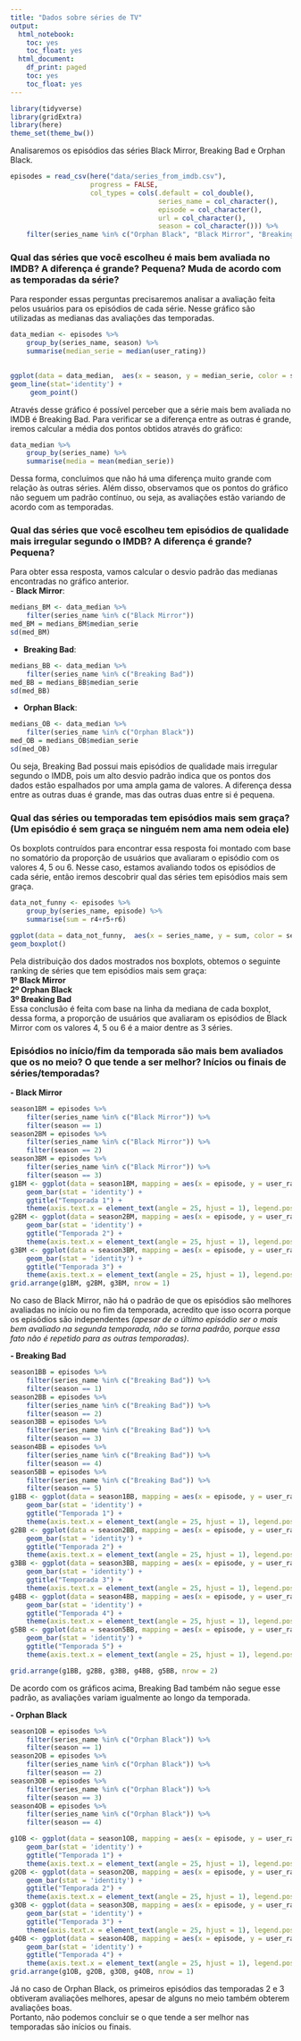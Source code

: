 ```yaml
---
title: "Dados sobre séries de TV"
output:
  html_notebook:
    toc: yes
    toc_float: yes
  html_document:
    df_print: paged
    toc: yes
    toc_float: yes
---
```


```r
library(tidyverse)
library(gridExtra)
library(here)
theme_set(theme_bw())
```

Analisaremos os episódios das séries Black Mirror, Breaking Bad e Orphan Black.

```r
episodes = read_csv(here("data/series_from_imdb.csv"), 
                    progress = FALSE,
                    col_types = cols(.default = col_double(), 
                                     series_name = col_character(), 
                                     episode = col_character(), 
                                     url = col_character(),
                                     season = col_character())) %>% 
    filter(series_name %in% c("Orphan Black", "Black Mirror", "Breaking Bad"))
```

### Qual das séries que você escolheu é mais bem avaliada no IMDB? A diferença é grande? Pequena? Muda de acordo com as temporadas da série? 

Para responder essas perguntas precisaremos analisar a avaliação feita pelos usuários para os episódios de cada série. Nesse gráfico são utilizadas as medianas das avaliações das temporadas.
```r
data_median <- episodes %>%
    group_by(series_name, season) %>%
    summarise(median_serie = median(user_rating)) 
    

ggplot(data = data_median,  aes(x = season, y = median_serie, color = series_name, group=series_name)) +
geom_line(stat='identity') +
     geom_point()
```
Através desse gráfico é possível perceber que a série mais bem avaliada no IMDB é Breaking Bad. Para verificar se a diferença entre as outras é grande, iremos calcular a média dos pontos obtidos através do gráfico:<br/>

```r
data_median %>% 
    group_by(series_name) %>% 
    summarise(media = mean(median_serie))
```

Dessa forma, concluímos que não há uma diferença muito grande com relação às outras séries.
Além disso, observamos que os pontos do gráfico não seguem um padrão contínuo, ou seja, as avaliações estão variando de acordo com as temporadas.

### Qual das séries que você escolheu tem episódios de qualidade mais irregular segundo o IMDB? A diferença é grande? Pequena?

Para obter essa resposta, vamos calcular o desvio padrão das medianas encontradas no gráfico anterior.<br/>
   - **Black Mirror**:
```r
medians_BM <- data_median %>%
    filter(series_name %in% c("Black Mirror"))
med_BM = medians_BM$median_serie
sd(med_BM)
```

   - **Breaking Bad**: 
```r
medians_BB <- data_median %>%
    filter(series_name %in% c("Breaking Bad"))
med_BB = medians_BB$median_serie
sd(med_BB)
```
   - **Orphan Black**: 
```r
medians_OB <- data_median %>%
    filter(series_name %in% c("Orphan Black"))
med_OB = medians_OB$median_serie
sd(med_OB)
```
Ou seja, Breaking Bad possui mais episódios de qualidade mais irregular segundo o IMDB, pois um alto desvio padrão indica que os pontos dos dados estão espalhados por uma ampla gama de valores. A diferença dessa entre as outras duas é grande, mas das outras duas entre si é pequena.

### Qual das séries ou temporadas tem episódios mais sem graça? (Um episódio é sem graça se ninguém nem ama nem odeia ele)

Os boxplots contruídos para encontrar essa resposta foi montado com base no somatório da proporção de usuários que avaliaram o episódio com os valores 4, 5 ou 6. Nesse caso, estamos avaliando todos os episódios de cada série, então iremos descobrir qual das séries tem episódios mais sem graça.

```r
data_not_funny <- episodes %>%
    group_by(series_name, episode) %>%
    summarise(sum = r4+r5+r6) 

ggplot(data = data_not_funny,  aes(x = series_name, y = sum, color = series_name, group=series_name)) +
geom_boxplot()

```
Pela distribuição dos dados mostrados nos boxplots, obtemos o seguinte ranking de séries que tem episódios mais sem graça:<br/>
   **1º Black Mirror**<br/>
   **2º Orphan Black**<br/>
   **3º Breaking Bad**<br/>
Essa conclusão é feita com base na linha da mediana de cada boxplot, dessa forma, a proporção de usuários que avaliaram os episódios de Black Mirror com os valores 4, 5 ou 6 é a maior dentre as 3 séries.

### Episódios no início/fim da temporada são mais bem avaliados que os no meio? O que tende a ser melhor? Inícios ou finais de séries/temporadas?

**- Black Mirror**

```r
season1BM = episodes %>% 
    filter(series_name %in% c("Black Mirror")) %>% 
    filter(season == 1)
season2BM = episodes %>% 
    filter(series_name %in% c("Black Mirror")) %>% 
    filter(season == 2)
season3BM = episodes %>% 
    filter(series_name %in% c("Black Mirror")) %>% 
    filter(season == 3)
g1BM <- ggplot(data = season1BM, mapping = aes(x = episode, y = user_rating, fill = episode))+
    geom_bar(stat = 'identity') + 
    ggtitle("Temporada 1") +
    theme(axis.text.x = element_text(angle = 25, hjust = 1), legend.position="none")
g2BM <- ggplot(data = season2BM, mapping = aes(x = episode, y = user_rating, fill= episode))+
    geom_bar(stat = 'identity') +
    ggtitle("Temporada 2") +
    theme(axis.text.x = element_text(angle = 25, hjust = 1), legend.position="none")
g3BM <- ggplot(data = season3BM, mapping = aes(x = episode, y = user_rating, fill = episode))+
    geom_bar(stat = 'identity') +
    ggtitle("Temporada 3") +
    theme(axis.text.x = element_text(angle = 25, hjust = 1), legend.position="none")
grid.arrange(g1BM, g2BM, g3BM, nrow = 1)

```

No caso de Black Mirror, não há o padrão de que os episódios são melhores avaliadas no início ou no fim da temporada, acredito que isso ocorra porque os episódios são independentes *(apesar de o último episódio ser o mais bem avaliado na segunda temporada, não se torna padrão, porque essa fato não é repetido para as outras temporadas)*.

**- Breaking Bad**
```r
season1BB = episodes %>% 
    filter(series_name %in% c("Breaking Bad")) %>% 
    filter(season == 1)
season2BB = episodes %>% 
    filter(series_name %in% c("Breaking Bad")) %>% 
    filter(season == 2)
season3BB = episodes %>% 
    filter(series_name %in% c("Breaking Bad")) %>% 
    filter(season == 3)
season4BB = episodes %>% 
    filter(series_name %in% c("Breaking Bad")) %>% 
    filter(season == 4)
season5BB = episodes %>% 
    filter(series_name %in% c("Breaking Bad")) %>% 
    filter(season == 5)
g1BB <- ggplot(data = season1BB, mapping = aes(x = episode, y = user_rating, fill = episode))+
    geom_bar(stat = 'identity') + 
    ggtitle("Temporada 1") +
    theme(axis.text.x = element_text(angle = 25, hjust = 1), legend.position="none")
g2BB <- ggplot(data = season2BB, mapping = aes(x = episode, y = user_rating, fill= episode))+
    geom_bar(stat = 'identity') +
    ggtitle("Temporada 2") +
    theme(axis.text.x = element_text(angle = 25, hjust = 1), legend.position="none")
g3BB <- ggplot(data = season3BB, mapping = aes(x = episode, y = user_rating, fill = episode))+
    geom_bar(stat = 'identity') +
    ggtitle("Temporada 3") +
    theme(axis.text.x = element_text(angle = 25, hjust = 1), legend.position="none")
g4BB <- ggplot(data = season4BB, mapping = aes(x = episode, y = user_rating, fill = episode))+
    geom_bar(stat = 'identity') +
    ggtitle("Temporada 4") +
    theme(axis.text.x = element_text(angle = 25, hjust = 1), legend.position="none")
g5BB <- ggplot(data = season5BB, mapping = aes(x = episode, y = user_rating, fill = episode))+
    geom_bar(stat = 'identity') +
    ggtitle("Temporada 5") +
    theme(axis.text.x = element_text(angle = 25, hjust = 1), legend.position="none")

grid.arrange(g1BB, g2BB, g3BB, g4BB, g5BB, nrow = 2)

```

De acordo com os gráficos acima, Breaking Bad também não segue esse padrão, as avaliações variam igualmente ao longo da temporada. <br/>

**- Orphan Black**
```r
season1OB = episodes %>% 
    filter(series_name %in% c("Orphan Black")) %>% 
    filter(season == 1)
season2OB = episodes %>% 
    filter(series_name %in% c("Orphan Black")) %>% 
    filter(season == 2)
season3OB = episodes %>% 
    filter(series_name %in% c("Orphan Black")) %>% 
    filter(season == 3)
season4OB = episodes %>% 
    filter(series_name %in% c("Orphan Black")) %>% 
    filter(season == 4)

g1OB <- ggplot(data = season1OB, mapping = aes(x = episode, y = user_rating, fill = episode))+
    geom_bar(stat = 'identity') + 
    ggtitle("Temporada 1") +
    theme(axis.text.x = element_text(angle = 25, hjust = 1), legend.position="none")
g2OB <- ggplot(data = season2OB, mapping = aes(x = episode, y = user_rating, fill= episode))+
    geom_bar(stat = 'identity') +
    ggtitle("Temporada 2") +
    theme(axis.text.x = element_text(angle = 25, hjust = 1), legend.position="none")
g3OB <- ggplot(data = season3OB, mapping = aes(x = episode, y = user_rating, fill = episode))+
    geom_bar(stat = 'identity') +
    ggtitle("Temporada 3") +
    theme(axis.text.x = element_text(angle = 25, hjust = 1), legend.position="none")
g4OB <- ggplot(data = season4OB, mapping = aes(x = episode, y = user_rating, fill = episode))+
    geom_bar(stat = 'identity') +
    ggtitle("Temporada 4") +
    theme(axis.text.x = element_text(angle = 25, hjust = 1), legend.position="none")
grid.arrange(g1OB, g2OB, g3OB, g4OB, nrow = 1)

```

Já no caso de Orphan Black, os primeiros episódios das temporadas 2 e 3 obtiveram avaliações melhores, apesar de alguns no meio também obterem avaliações boas.<br/>
Portanto, não podemos concluir se o que tende a ser melhor nas temporadas são inícios ou finais.